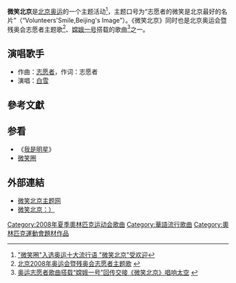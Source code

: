 '''微笑北京'''是[[北京奥运|北京奥运]]的一个主题活动<ref>[http://news.xinhuanet.com/sports/2008-02/22/content_7646005.htm "微笑圈"入选奥运十大流行语 "微笑北京"受欢迎]</ref>，主题口号为“志愿者的微笑是北京最好的名片”（“Volunteers'Smile,Beijing's Image”）。《微笑北京》同时也是北京奥运会暨残奥会志愿者主题歌<ref>[http://www.beijing2008.cn/100days/official/s214328015/n214332398.shtml 北京2008年奥运会暨残奥会志愿者主题歌] {{webarchive|url=https://web.archive.org/web/20080907100916/http://www.beijing2008.cn/100days/official/s214328015/n214332398.shtml |date=2008-09-07 }}</ref>、[[嫦娥一号|嫦娥一号]]搭载的歌曲<ref>[http://www.beijing2008.cn/volunteers/news/latest/n214217238.shtml 奥运志愿者歌曲搭载“嫦娥一号”回传交接《微笑北京》唱响太空] {{webarchive|url=https://web.archive.org/web/20080907053941/http://www.beijing2008.cn/volunteers/news/latest/n214217238.shtml |date=2008-09-07 }}</ref>之一。

== 演唱歌手 ==
*作曲：[[志愿者|志愿者]]，作词：志愿者
*演唱：[[白雪|白雪]] 

==參考文獻==
<div class="references-small">
<references />

==参看==
*《[[我是明星|我是明星]]》
*[[微笑圈|微笑圈]]

==外部連結==
*[https://web.archive.org/web/20080416014843/http://www.smilebeijing.com/ 微笑北京主题网]
*[https://web.archive.org/web/20080906211728/http://www.beijing2008.cn/71/62/column212056271.shtml 微笑北京：）]

[[Category:2008年夏季奧林匹克运动会歌曲|Category:2008年夏季奧林匹克运动会歌曲]]
[[Category:華語流行歌曲|Category:華語流行歌曲]]
[[Category:奧林匹克運動會題材作品|Category:奧林匹克運動會題材作品]]